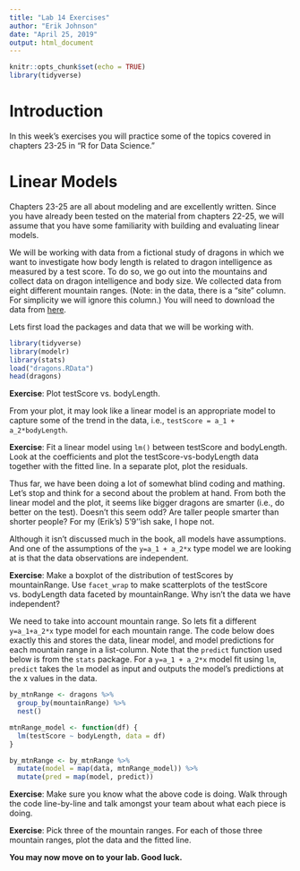 ---
title: "Lab 14 Exercises"
author: "Erik Johnson"
date: "April 25, 2019"
output: html_document
---

```{r setup, include=FALSE}
knitr::opts_chunk$set(echo = TRUE)
library(tidyverse)
```

# Introduction

In this week's exercises you will practice some of the topics covered in chapters 23-25 in "R for Data Science." 

# Linear Models

Chapters 23-25 are all about modeling and are excellently written. Since you have already been tested on the material from chapters 22-25, we will assume that you have some familiarity with building and evaluating linear models. 

We will be working with data from a fictional study of dragons in which we want to investigate how body length is related to dragon intelligence as measured by a test score. To do so, we go out into the mountains and collect data on dragon intelligence and body size. We collected data from eight different mountain ranges. (Note: in the data, there is a "site" column. For simplicity we will ignore this column.) You will need to download the data from [here](https://gkhajduk.d.pr/9GPn/3nbbPoK6). 

Lets first load the packages and data that we will be working with. 

```{r, include=T}
library(tidyverse)
library(modelr)
library(stats)
load("dragons.RData")
head(dragons)
```

**Exercise**: Plot testScore vs. bodyLength. 

From your plot, it may look like a linear model is an appropriate model to capture some of the trend in the data, i.e., `testScore = a_1 + a_2*bodyLength`. 

**Exercise**: Fit a linear model using `lm()` between testScore and bodyLength. Look at the coefficients and plot the testScore-vs-bodyLength data together with the fitted line. In a separate plot, plot the residuals.

Thus far, we have been doing a lot of somewhat blind coding and mathing. Let's stop and think for a second about the problem at hand. From both the linear model and the plot, it seems like bigger dragons are smarter (i.e., do better on the test). Doesn't this seem odd? Are taller people smarter than shorter people? For my (Erik's) 5'9''ish sake, I hope not. 

Although it isn't discussed much in the book, all models have assumptions. And one of the assumptions of the `y=a_1 + a_2*x` type model we are looking at is that the data observations are independent. 

**Exercise**: Make a boxplot of the distribution of testScores by mountainRange. Use `facet_wrap` to make scatterplots of the testScore vs. bodyLength data faceted by mountainRange. Why isn't the data we have independent?

We need to take into account mountain range. So lets fit a different `y=a_1+a_2*x` type model for each mountain range. The code below does exactly this and stores the data, linear model, and model predictions for each mountain range in a list-column. Note that the `predict` function used below is from the `stats` package. For a `y=a_1 + a_2*x` model fit using `lm`, `predict` takes the `lm` model as input and outputs the model's predictions at the x values in the data.

```{r, eval=F}
by_mtnRange <- dragons %>%
  group_by(mountainRange) %>%
  nest()

mtnRange_model <- function(df) {
  lm(testScore ~ bodyLength, data = df)
}

by_mtnRange <- by_mtnRange %>% 
  mutate(model = map(data, mtnRange_model)) %>%
  mutate(pred = map(model, predict))
```

**Exercise**: Make sure you know what the above code is doing. Walk through the code line-by-line and talk amongst your team about what each piece is doing.

**Exercise**: Pick three of the mountain ranges. For each of those three mountain ranges, plot the data and the fitted line.

**You may now move on to your lab. Good luck.**